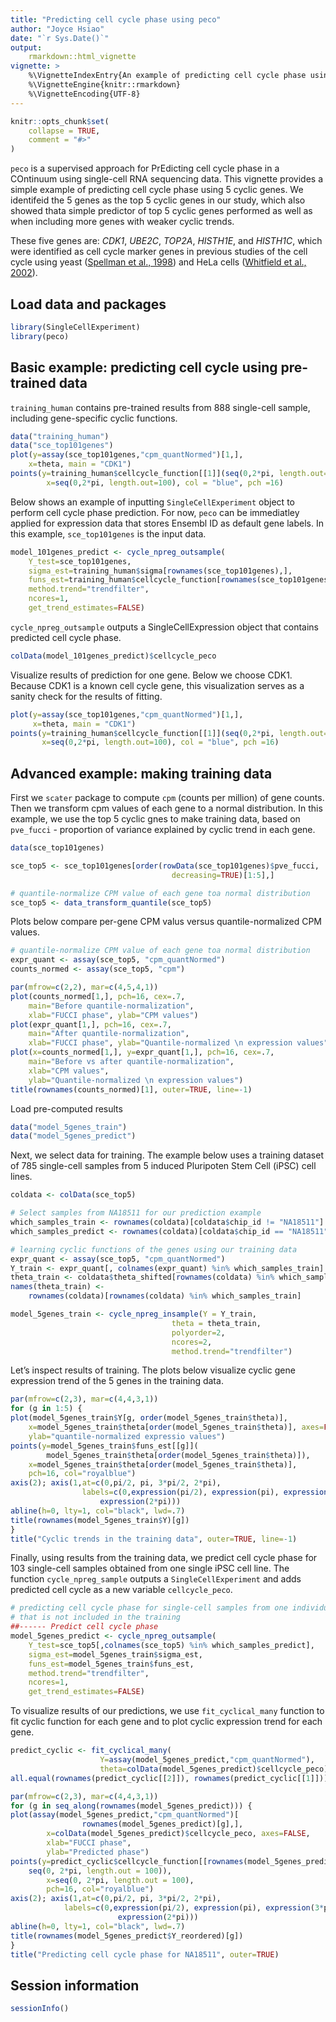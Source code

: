 ```yaml
---
title: "Predicting cell cycle phase using peco"
author: "Joyce Hsiao"
date: "`r Sys.Date()`"
output: 
    rmarkdown::html_vignette
vignette: >
    %\VignetteIndexEntry{An example of predicting cell cycle phase using peco}
    %\VignetteEngine{knitr::rmarkdown}
    %\VignetteEncoding{UTF-8}
---
```


```r
knitr::opts_chunk$set(
    collapse = TRUE,
    comment = "#>"
)
```

`peco` is a supervised approach for PrEdicting cell cycle phase in a
COntinuum using single-cell RNA sequencing data. This vignette provides a 
simple example of predicting cell cycle phase using 5 cyclic genes. We 
identifeid the 5 genes as the top 5 cyclic genes in our study, which also 
showed thata simple predictor of top 5 cyclic genes performed as well as when 
including more genes with weaker cyclic trends. 

These five genes are: _CDK1_, _UBE2C_, _TOP2A_, _HISTH1E_, and _HISTH1C_, 
which were identified as cell cycle marker genes in previous studies of 
the cell cycle using yeast ([Spellman et al., 1998][spellman]) and 
HeLa cells ([Whitfield et al., 2002][whitfield]).


##  Load data and packages

```r
library(SingleCellExperiment)
library(peco)
```

## Basic example: predicting cell cycle using pre-trained data

`training_human` contains pre-trained results from 888 single-cell sample,
including gene-specific cyclic functions.

```r
data("training_human")
data("sce_top101genes")
plot(y=assay(sce_top101genes,"cpm_quantNormed")[1,],
    x=theta, main = "CDK1")
points(y=training_human$cellcycle_function[[1]](seq(0,2*pi, length.out=100)),
        x=seq(0,2*pi, length.out=100), col = "blue", pch =16)
```

Below shows an example of inputting `SingleCellExperiment` object to perform
cell cycle phase prediction. For now, `peco` can be immediatley applied for
expression data that stores Ensembl ID as default gene labels. In this example,
`sce_top101genes` is the input data.


```r
model_101genes_predict <- cycle_npreg_outsample(
    Y_test=sce_top101genes,
    sigma_est=training_human$sigma[rownames(sce_top101genes),],
    funs_est=training_human$cellcycle_function[rownames(sce_top101genes)],
    method.trend="trendfilter",
    ncores=1,
    get_trend_estimates=FALSE)
```

`cycle_npreg_outsample` outputs a SingleCellExpression object that contains
predicted cell cycle phase.

```r
colData(model_101genes_predict)$cellcycle_peco
```

Visualize results of prediction for one gene. Below we choose CDK1. Because
CDK1 is a known cell cycle gene, this visualization serves as a sanity
check for the results of fitting. 

```r
plot(y=assay(sce_top101genes,"cpm_quantNormed")[1,],
     x=theta, main = "CDK1")
points(y=training_human$cellcycle_function[[1]](seq(0,2*pi, length.out=100)),
       x=seq(0,2*pi, length.out=100), col = "blue", pch =16)
```


## Advanced example: making training data

First we `scater` package to compute `cpm` (counts per million) of gene counts. 
Then we transform cpm values of each gene to a normal distribution. In this
example, we use the top 5 cyclic gnes to make training data, based on 
`pve_fucci` - proportion of variance explained by cyclic trend in each gene.

```r
data(sce_top101genes)

sce_top5 <- sce_top101genes[order(rowData(sce_top101genes)$pve_fucci,
                                    decreasing=TRUE)[1:5],]

# quantile-normalize CPM value of each gene toa normal distribution
sce_top5 <- data_transform_quantile(sce_top5)
```

Plots below compare per-gene CPM valus versus quantile-normalized CPM values.

```r
# quantile-normalize CPM value of each gene toa normal distribution
expr_quant <- assay(sce_top5, "cpm_quantNormed")
counts_normed <- assay(sce_top5, "cpm")

par(mfrow=c(2,2), mar=c(4,5,4,1))
plot(counts_normed[1,], pch=16, cex=.7,
    main="Before quantile-normalization",
    xlab="FUCCI phase", ylab="CPM values")
plot(expr_quant[1,], pch=16, cex=.7,
    main="After quantile-normalization",
    xlab="FUCCI phase", ylab="Quantile-normalized \n expression values")
plot(x=counts_normed[1,], y=expr_quant[1,], pch=16, cex=.7,
    main="Before vs after quantile-normalization",
    xlab="CPM values", 
    ylab="Quantile-normalized \n expression values")
title(rownames(counts_normed)[1], outer=TRUE, line=-1)
```

Load pre-computed results

```r
data("model_5genes_train")
data("model_5genes_predict")
```

Next, we select data for training. The example below uses a training
dataset of 785 single-cell samples from 5 induced Pluripoten Stem Cell (iPSC)
cell lines.

```r
coldata <- colData(sce_top5)

# Select samples from NA18511 for our prediction example
which_samples_train <- rownames(coldata)[coldata$chip_id != "NA18511"]
which_samples_predict <- rownames(coldata)[coldata$chip_id == "NA18511"]

# learning cyclic functions of the genes using our training data
expr_quant <- assay(sce_top5, "cpm_quantNormed")
Y_train <- expr_quant[, colnames(expr_quant) %in% which_samples_train]
theta_train <- coldata$theta_shifted[rownames(coldata) %in% which_samples_train]
names(theta_train) <- 
    rownames(coldata)[rownames(coldata) %in% which_samples_train]

model_5genes_train <- cycle_npreg_insample(Y = Y_train,
                                    theta = theta_train,
                                    polyorder=2,
                                    ncores=2,
                                    method.trend="trendfilter")
```

Let's inspect results of training. The plots below visualize cyclic gene 
expression trend of the 5 genes in the training data. 

```r
par(mfrow=c(2,3), mar=c(4,4,3,1))
for (g in 1:5) {
plot(model_5genes_train$Y[g, order(model_5genes_train$theta)], 
    x=model_5genes_train$theta[order(model_5genes_train$theta)], axes=FALSE,
    ylab="quantile-normalized expressio values")
points(y=model_5genes_train$funs_est[[g]](
        model_5genes_train$theta[order(model_5genes_train$theta)]),
    x=model_5genes_train$theta[order(model_5genes_train$theta)],
    pch=16, col="royalblue")
axis(2); axis(1,at=c(0,pi/2, pi, 3*pi/2, 2*pi),
                labels=c(0,expression(pi/2), expression(pi), expression(3*pi/2),
                    expression(2*pi)))
abline(h=0, lty=1, col="black", lwd=.7)
title(rownames(model_5genes_train$Y)[g])
}
title("Cyclic trends in the training data", outer=TRUE, line=-1)
```

Finally, using results from the training data, we predict cell cycle phase 
for 103 single-cell samples obtained from one single iPSC cell line. The 
function  `cycle_npreg_sample` outputs a `SingleCellExperiment` and adds 
predicted cell cycle as a new variable `cellcycle_peco`.


```r
# predicting cell cycle phase for single-cell samples from one individual
# that is not included in the training 
##------ Predict cell cycle phase
model_5genes_predict <- cycle_npreg_outsample(
    Y_test=sce_top5[,colnames(sce_top5) %in% which_samples_predict],
    sigma_est=model_5genes_train$sigma_est,
    funs_est=model_5genes_train$funs_est,
    method.trend="trendfilter",
    ncores=1,
    get_trend_estimates=FALSE)
```

To visualize results of our predictions, we use `fit_cyclical_many` function
to fit cyclic function for each gene and to plot cyclic expression trend
for each gene. 

```r
predict_cyclic <- fit_cyclical_many(
                    Y=assay(model_5genes_predict,"cpm_quantNormed"),
                    theta=colData(model_5genes_predict)$cellcycle_peco)
all.equal(rownames(predict_cyclic[[2]]), rownames(predict_cyclic[[1]]))

par(mfrow=c(2,3), mar=c(4,4,3,1))
for (g in seq_along(rownames(model_5genes_predict))) {
plot(assay(model_5genes_predict,"cpm_quantNormed")[
                rownames(model_5genes_predict)[g],], 
        x=colData(model_5genes_predict)$cellcycle_peco, axes=FALSE,
        xlab="FUCCI phase",
        ylab="Predicted phase")
points(y=predict_cyclic$cellcycle_function[[rownames(model_5genes_predict)[g]]](
    seq(0, 2*pi, length.out = 100)),
        x=seq(0, 2*pi, length.out = 100),
        pch=16, col="royalblue")
axis(2); axis(1,at=c(0,pi/2, pi, 3*pi/2, 2*pi),
            labels=c(0,expression(pi/2), expression(pi), expression(3*pi/2),
                        expression(2*pi)))
abline(h=0, lty=1, col="black", lwd=.7)
title(rownames(model_5genes_predict$Y_reordered)[g])
}
title("Predicting cell cycle phase for NA18511", outer=TRUE)
```


## Session information

```r
sessionInfo()
```

[spellman]: https://www.ncbi.nlm.nih.gov/pmc/articles/PMC25624
[whitfield]: https://www.ncbi.nlm.nih.gov/pmc/articles/PMC117619
